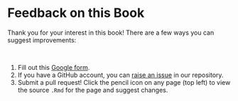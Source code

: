 # Feedback on this Book

Thank you for your interest in this book! There are a few ways you can suggest improvements:

<br>
<!-- The capital letter above alters the formatting for the numbered points below -->

1. Fill out this [Google form](https://docs.google.com/forms/d/e/1FAIpQLSeXD_1E4iUL005OXTLdt22XGW1q_W-6ThMsDmb7cotiCQu-2w/viewform?usp=sf_link).
1. If you have a GitHub account, you can [raise an issue](https://github.com/jhudsl/AnVIL_Book_Getting_Started/issues) in our repository.
1. Submit a pull request!  Click the pencil icon on any page (top left) to view the source `.Rmd` for the page and suggest changes.